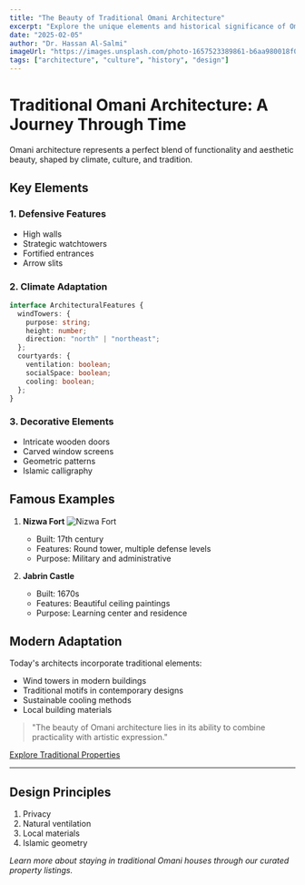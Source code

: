 ```yaml
---
title: "The Beauty of Traditional Omani Architecture"
excerpt: "Explore the unique elements and historical significance of Oman's architectural heritage."
date: "2025-02-05"
author: "Dr. Hassan Al-Salmi"
imageUrl: "https://images.unsplash.com/photo-1657523389861-b6aa980018f0?q=80&w=1460&auto=format&fit=crop&ixlib=rb-4.0.3&ixid=M3wxMjA3fDB8MHxwaG90by1wYWdlfHx8fGVufDB8fHx8fA%3D%3D"
tags: ["architecture", "culture", "history", "design"]
---
```


# Traditional Omani Architecture: A Journey Through Time

Omani architecture represents a perfect blend of functionality and aesthetic beauty, shaped by climate, culture, and tradition.

## Key Elements

### 1. Defensive Features
- High walls
- Strategic watchtowers
- Fortified entrances
- Arrow slits

### 2. Climate Adaptation
```typescript
interface ArchitecturalFeatures {
  windTowers: {
    purpose: string;
    height: number;
    direction: "north" | "northeast";
  };
  courtyards: {
    ventilation: boolean;
    socialSpace: boolean;
    cooling: boolean;
  };
}
```

### 3. Decorative Elements
- Intricate wooden doors
- Carved window screens
- Geometric patterns
- Islamic calligraphy

## Famous Examples

1. **Nizwa Fort**
   ![Nizwa Fort](https://images.unsplash.com/photo-1657523389864-ff600a89fa56?q=80&w=1416&auto=format&fit=crop&ixlib=rb-4.0.3&ixid=M3wxMjA3fDB8MHxwaG90by1wYWdlfHx8fGVufDB8fHx8fA%3D%3D)
   - Built: 17th century
   - Features: Round tower, multiple defense levels
   - Purpose: Military and administrative

2. **Jabrin Castle**
   - Built: 1670s
   - Features: Beautiful ceiling paintings
   - Purpose: Learning center and residence

## Modern Adaptation

Today's architects incorporate traditional elements:
- Wind towers in modern buildings
- Traditional motifs in contemporary designs
- Sustainable cooling methods
- Local building materials

> "The beauty of Omani architecture lies in its ability to combine practicality with artistic expression."

[Explore Traditional Properties](/)

---

## Design Principles

1. Privacy
2. Natural ventilation
3. Local materials
4. Islamic geometry

*Learn more about staying in traditional Omani houses through our curated property listings.*